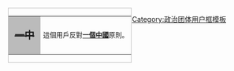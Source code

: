 <div style="float: left; border: solid #bbbbbb 1px; margin: 1px;">
{| cellspacing="0" style="width: 238px; background: #dddddd;"
| style="width: 45px; height: 45px; background: #bbbbbb; text-align: center;font-size: 15pt;" | '''<del>一中</del>'''
| style="font-size: 10pt; padding: 4pt; line-height: 1.25em;" | 這個用戶反對'''[[一個中國]]'''原則。
|}
</div><includeonly>[[Category:反對一個中國的維基人|{{PAGENAME}}]]</includeonly>
<noinclude>[[Category:政治团体用户框模板]]</noinclude>